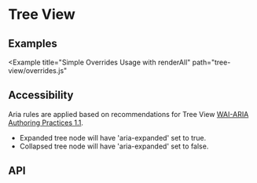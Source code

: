 <!--
Copyright (c) 2018-2020 Uber Technologies, Inc.

This source code is licensed under the MIT license found in the
LICENSE file in the root directory of this source tree.
-->





# Tree View

<UnstableWarning />

## Examples

<Example title="Controlled Tree View Usage" path="tree-view/controlled.js">
  <TreeViewControlled />
</Example>

<Example title="Uncontrolled Tree View Usage" path="tree-view/uncontrolled.js">
  <TreeViewUncontrolled />
</Example>

<Example title="Custom labels Usage" path="tree-view/custom-label.js">
  <CustomLabelledTreeView />
</Example>

<Example
  title="Simple Overrides Usage with renderAll"
  path="tree-view/overrides.js"
>
  <TreeViewOverrides />
</Example>

<Example title="Advanced Overrides Usage" path="tree-view/label-overrides.js">
  <TreeViewLabelOverrides />
</Example>

<Example title="Single Expanded Node" path="tree-view/single-expanded.js">
  <SingleExpanded />
</Example>

## Accessibility

Aria rules are applied based on recommendations for Tree View [WAI-ARIA Authoring Practices 1.1](https://www.w3.org/TR/wai-aria-practices/#TreeView).

- Expanded tree node will have 'aria-expanded' set to true.
- Collapsed tree node will have 'aria-expanded' set to false.

## API

<Exports
  component={TreeViewExports}
  title="Tree View exports"
  path="baseui/tree-view"
/>
